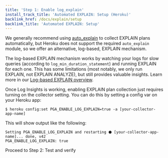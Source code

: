```yaml
---
title: 'Step 1: Enable log_explain'
install_track_title: 'Automated EXPLAIN: Setup (Heroku)'
backlink_href: /docs/explain/setup
backlink_title: 'Automated EXPLAIN: Setup'
---
```



We generally recommend using [auto_explain](https://pganalyze.com/docs/explain/setup/auto_explain) to collect
EXPLAIN plans automatically, but Heroku does not support the required `auto_explain` module, so we offer an
alternative, log-based, EXPLAIN mechanism.

The log-based EXPLAIN mechanism works by watching your logs for slow queries (according to `log_min_duration_statement`)
and running EXPLAIN for each one. This has some limitations (most notably, we only run EXPLAIN, not EXPLAIN ANALYZE), but still
provides valuable insights. Learn more in our [Log-based EXPLAIN overview](https://pganalyze.com/docs/explain/setup/log_explain).

Once Log Insights is working, enabling EXPLAIN plan collection just requires turning on the collector setting. You
can do this by setting a config var on your Heroku app:

```
$ heroku config:set PGA_ENABLE_LOG_EXPLAIN=true -a [your-collector-app-name]
```

This will show output like the following:

```
Setting PGA_ENABLE_LOG_EXPLAIN and restarting ⬢ [your-collector-app-name]... done, v42
PGA_ENABLE_LOG_EXPLAIN: true
```

<Link className='btn btn-success' to='02_test_and_verify'>
  Proceed to Step 2: Test and verify
</Link>